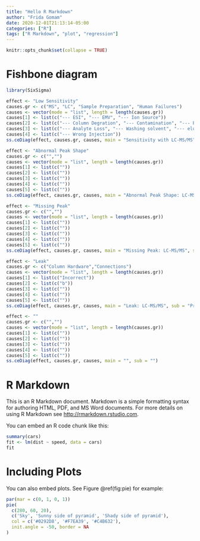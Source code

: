```yaml
---
title: "Hello R Markdown"
author: "Frida Gomam"
date: 2020-12-01T21:13:14-05:00
categories: ["R"]
tags: ["R Markdown", "plot", "regression"]
---
```


```r
knitr::opts_chunk$set(collapse = TRUE)
```

# Fishbone diagram

```r
library(SixSigma)

effect <- "Low Sensitivity"
causes.gr <- c("MS", "LC", "Sample Preparation", "Human Failures")
causes <- vector(mode = "list", length = length(causes.gr))
causes[1] <- list(c("--- ESI", "--- EMV", "--- Ion Source"))
causes[2] <- list(c("--- Column Degration", "--- Contamination", "--- Pressure Traces"))
causes[3] <- list(c("--- Analyte Loss", "--- Washing solvent", "--- eluting solvent"))
causes[4] <- list(c("--- Wrong Injection"))
ss.ceDiag(effect, causes.gr, causes, main = "Sensitivity with LC-MS/MS", sub = "")
```



```r


effect <- "Abnormal Peak Shape"
causes.gr <- c("","")
causes <- vector(mode = "list", length = length(causes.gr))
causes[1] <- list(c(""))
causes[2] <- list(c(""))
causes[3] <- list(c(""))
causes[4] <- list(c(""))
causes[5] <- list(c(""))
ss.ceDiag(effect, causes.gr, causes, main = "Abnormal Peak Shape: LC-MS/MS", sub = "")
```


```r
effect <- "Missing Peak"
causes.gr <- c("","")
causes <- vector(mode = "list", length = length(causes.gr))
causes[1] <- list(c(""))
causes[2] <- list(c(""))
causes[3] <- list(c(""))
causes[4] <- list(c(""))
causes[5] <- list(c(""))
ss.ceDiag(effect, causes.gr, causes, main = "Missing Peak: LC-MS/MS", sub = "")

```


```r
effect <- "Leak"
causes.gr <- c("Column Hardware","Connections")
causes <- vector(mode = "list", length = length(causes.gr))
causes[1] <- list(c("Incorrect"))
causes[2] <- list(c("b"))
causes[3] <- list(c(""))
causes[4] <- list(c(""))
causes[5] <- list(c(""))
ss.ceDiag(effect, causes.gr, causes, main = "Leak: LC-MS/MS", sub = "Pressure Traces")
```


```r
effect <- ""
causes.gr <- c("","")
causes <- vector(mode = "list", length = length(causes.gr))
causes[1] <- list(c(""))
causes[2] <- list(c(""))
causes[3] <- list(c(""))
causes[4] <- list(c(""))
causes[5] <- list(c(""))
ss.ceDiag(effect, causes.gr, causes, main = "", sub = "")
```


# R Markdown

This is an R Markdown document. Markdown is a simple formatting syntax for authoring HTML, PDF, and MS Word documents. For more details on using R Markdown see <http://rmarkdown.rstudio.com>.

You can embed an R code chunk like this:

```r
summary(cars)
fit <- lm(dist ~ speed, data = cars)
fit
```

# Including Plots

You can also embed plots. See Figure \@ref(fig:pie) for example:

```r
par(mar = c(0, 1, 0, 1))
pie(
  c(280, 60, 20),
  c('Sky', 'Sunny side of pyramid', 'Shady side of pyramid'),
  col = c('#0292D8', '#F7EA39', '#C4B632'),
  init.angle = -50, border = NA
)
```
